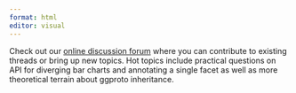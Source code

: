 ```yaml
---
format: html
editor: visual
---
```


Check out our [online discussion forum](https://github.com/teunbrand/ggplot-extension-club/discussions) where you can contribute to existing threads or bring up new topics. Hot topics include practical questions on API for diverging bar charts and annotating a single facet as well as more theoretical terrain about ggproto inheritance.
